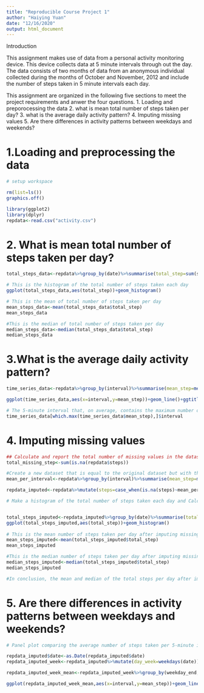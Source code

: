 ---
title: "Reproducible Course Project 1"
author: "Haiying Yuan"
date: "12/16/2020"
output: html_document
---
Introduction

This assignment makes use of data from a personal activity monitoring device. This device collects data at 5 minute intervals through out the day. The data consists of two months of data from an anonymous individual collected during the months of October and November, 2012 and include the number of steps taken in 5 minute intervals each day.

This assignment are organized in the following five sections to meet the project requirements and anwer the four questions. 
1. Loading and preporocessing the data
2. what is mean total number of steps taken per day?
3. what is the average daily activity pattern?
4. Imputing missing values
5. Are there differences in activity patterns between weekdays and weekends?



# 1.Loading and preprocessing the data
```{r,echo=TRUE,warning = FALSE}
# setup workspace

rm(list=ls())
graphics.off()

library(ggplot2)
library(dplyr)
repdata<-read.csv("activity.csv")
```

# 2. What is mean total number of steps taken per day?
```{r, echo=TRUE,warning = FALSE}
total_steps_data<-repdata%>%group_by(date)%>%summarise(total_step=sum(steps,na.rm = TRUE))

# This is the histogram of the total number of steps taken each day
ggplot(total_steps_data,aes(total_step))+geom_histogram()

# This is the mean of total number of steps taken per day
mean_steps_data<-mean(total_steps_data$total_step)
mean_steps_data

#This is the median of total number of steps taken per day
median_steps_data<-median(total_steps_data$total_step)
median_steps_data
```
# 3.What is the average daily activity pattern?
```{r,echo=TRUE,warning = FALSE}

time_series_data<-repdata%>%group_by(interval)%>%summarise(mean_step=mean(steps,na.rm = TRUE))

ggplot(time_series_data,aes(x=interval,y=mean_step))+geom_line()+ggtitle("Average Daily Activity Pattern")+xlab("Time Interval (Minutes)")+ylab("Average Number of Steps")

# The 5-minute interval that, on average, contains the maximum number of steps is: 
time_series_data[which.max(time_series_data$mean_step),]$interval

```
# 4. Imputing missing values

```{r,echo=TRUE,warning = FALSE}
## Calculate and report the total number of missing values in the dataset 
total_missing_step<-sum(is.na(repdata$steps))

#Create a new dataset that is equal to the original dataset but with the missing data filled in by using the mean for that 5-minute interval. 
mean_per_interval<-repdata%>%group_by(interval)%>%summarise(mean_step=mean(steps,na.rm = TRUE))

repdata_imputed<-repdata%>%mutate(steps=case_when(is.na(steps)~mean_per_interval$mean_step[match(repdata$interval,mean_per_interval$interval)], TRUE~as.numeric(steps)))

# Make a histogram of the total number of steps taken each day and Calculate and report the mean and median total number of steps taken per day. Do these values differ from the estimates from the first part of the assignment? What is the impact of imputing missing data on the estimates of the total daily number of steps?


total_steps_imputed<-repdata_imputed%>%group_by(date)%>%summarise(total_step=sum(steps,na.rm = TRUE))
ggplot(total_steps_imputed,aes(total_step))+geom_histogram()
                                                                   
# This is the mean number of steps taken per day after imputing missing values
mean_steps_imputed<-mean(total_steps_imputed$total_step)
mean_steps_imputed

#This is the median number of steps taken per day after imputing missing values
median_steps_imputed<-median(total_steps_imputed$total_step)
median_steps_imputed

#In conclusion, the mean and median of the total steps per day after imputation differ from the estimates from the first part of the assignment.  

```

# 5. Are there differences in activity patterns between weekdays and weekends?


```{r, echo=TRUE,warning = FALSE}
# Panel plot comparing the average number of steps taken per 5-minute interval across weekdays and weekends

repdata_imputed$date<-as.Date(repdata_imputed$date)
repdata_imputed_week<-repdata_imputed%>%mutate(day_week=weekdays(date))%>%mutate(weekday_end=ifelse(day_week=="Saturday"|day_week=="Sunday", "weekend","weekday"))

repdata_imputed_week_mean<-repdata_imputed_week%>%group_by(weekday_end,interval)%>%summarise(mean_step=mean(steps))

ggplot(repdata_imputed_week_mean,aes(x=interval,y=mean_step))+geom_line()+facet_wrap(~weekday_end)+ggtitle ("Mean Steps per 5-minute Interval across Weekdays vs. Weekends")

```
